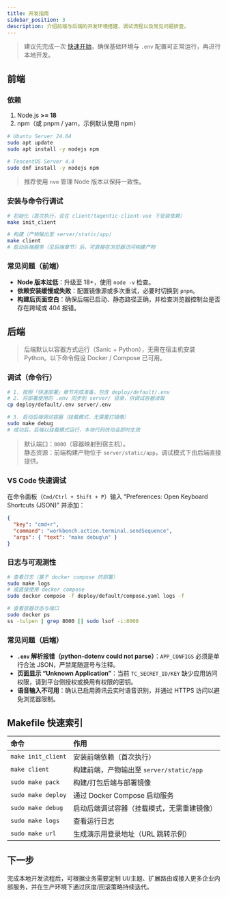 ```yaml
---
title: 开发指南
sidebar_position: 3
description: 介绍前端与后端的开发环境搭建、调试流程以及常见问题排查。
---
```


> 建议先完成一次 [快速开始](/docs/zh/quick-start)，确保基础环境与 `.env` 配置可正常运行，再进行本地开发。

## 前端

### 依赖

1. Node.js **>= 18**
2. npm（或 pnpm / yarn，示例默认使用 npm）

```bash
# Ubuntu Server 24.04
sudo apt update
sudo apt install -y nodejs npm

# TencentOS Server 4.4
sudo dnf install -y nodejs npm
```

> 推荐使用 `nvm` 管理 Node 版本以保持一致性。

### 安装与命令行调试

```bash
# 初始化（首次执行，会在 client/tagentic-client-vue 下安装依赖）
make init_client

# 构建（产物输出至 server/static/app）
make client
# 启动后端服务（见后端章节）后，可直接在浏览器访问构建产物
```

### 常见问题（前端）

- **Node 版本过低**：升级至 18+，使用 `node -v` 检查。
- **依赖安装缓慢或失败**：配置镜像源或多次重试，必要时切换到 `pnpm`。
- **构建后页面空白**：确保后端已启动、静态路径正确，并检查浏览器控制台是否存在跨域或 404 报错。

## 后端

> 后端默认以容器方式运行（Sanic + Python），无需在宿主机安装 Python。以下命令假设 Docker / Compose 已可用。

### 调试（命令行）

```bash
# 1. 按照「快速部署」章节完成准备，包含 deploy/default/.env
# 2. 将部署使用的 .env 同步到 server/ 目录，供调试容器读取
cp deploy/default/.env server/.env

# 3. 启动后端调试容器（挂载模式，无需重打镜像）
sudo make debug
# 成功后，后端以挂载模式运行，本地代码改动会即时生效
```

> 默认端口：`8000`（容器映射到宿主机）。  
> 静态资源：前端构建产物位于 `server/static/app`，调试模式下由后端直接提供。

### VS Code 快速调试

在命令面板（`Cmd/Ctrl + Shift + P`）输入 “Preferences: Open Keyboard Shortcuts (JSON)” 并添加：

```json
{
  "key": "cmd+r",
  "command": "workbench.action.terminal.sendSequence",
  "args": { "text": "make debug\n" }
}
```

### 日志与可观测性

```bash
# 查看日志（基于 docker compose 的部署）
sudo make logs
# 或直接使用 docker compose
sudo docker compose -f deploy/default/compose.yaml logs -f

# 查看容器状态与端口
sudo docker ps
ss -tulpen | grep 8000 || sudo lsof -i:8000
```

### 常见问题（后端）

- **`.env` 解析报错（python-dotenv could not parse）**：`APP_CONFIGS` 必须是单行合法 JSON，严禁尾随逗号与注释。
- **页面显示 “Unknown Application”**：当前 `TC_SECRET_ID/KEY` 缺少应用访问权限，请到平台侧授权或换用有权限的密钥。
- **语音输入不可用**：确认已启用腾讯云实时语音识别，并通过 HTTPS 访问以避免浏览器限制。

## Makefile 快速索引

| 命令              | 作用                                          |
| :---------------- | :-------------------------------------------- |
| `make init_client`| 安装前端依赖（首次执行）                     |
| `make client`     | 构建前端，产物输出至 `server/static/app`     |
| `sudo make pack`  | 构建/打包后端与部署镜像                      |
| `sudo make deploy`| 通过 Docker Compose 启动服务                 |
| `sudo make debug` | 启动后端调试容器（挂载模式，无需重建镜像）   |
| `sudo make logs`  | 查看运行日志                                  |
| `sudo make url`   | 生成演示用登录地址（URL 跳转示例）           |

## 下一步

完成本地开发流程后，可根据业务需要定制 UI/主题、扩展路由或接入更多企业内部服务，并在生产环境下通过灰度/回滚策略持续迭代。 
